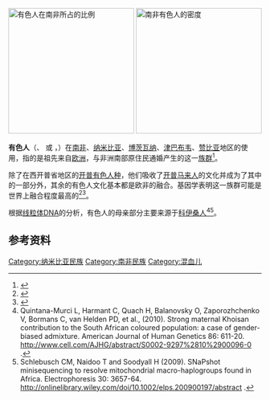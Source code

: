 {{Infobox Ethnic group
|group    = 有色人／有色人種<br/>Coloureds
|image    = [[Image:Coloured-family.jpg|200px]]<br/>一个有色人大家族，根分别在[[开普敦|开普敦]]、[[金伯利_(北开普省)|金伯利]]和[[比勒陀利亚|比勒陀利亚]]
|poptime  = '''4,539,790'''<small>（2011年估計）</small><ref name="midyear">{{cite web |url=http://www.statssa.gov.za/publications/P0302/P03022011.pdf |title=Statistical Release P0302: Mid-year population estimates, 2011 |format=PDF |date=27 July 2011 |publisher=Statistics South Africa |accessdate=2011-08-01 |page=3 |archive-date=2018-05-03 |archive-url=https://web.archive.org/web/20180503022908/http://www.statssa.gov.za/publications/P0302/P03022011.pdf |dead-url=no }}</ref><br/>佔南非人口9%
|popplace = [[南非|南非]]、[[纳米比亚|纳米比亚]]、[[津巴布韦|津巴布韦]]
|rels     = [[基督教|基督教]]（90%）、[[伊斯兰教|伊斯兰教]]（<5%）
|langs    = [[南非语|南非语]]（为主）、[[南非英语|南非英语]]
|related  = [[阿非利卡人|阿非利卡人]]、[[开普有色人种|开普有色人种]]、[[开普马来人|开普马来人]]、[[科伊科伊人|科伊科伊人]]、[[科伊桑人|科伊桑人]]
}}
[[File:South Africa Coloured population proportion map.svg|thumb|250px|有色人在南非所占的比例
{{clear}}
{{columns
|col1 =
{{legend|#EDF8E9|0–20%}}
{{legend|#BAE4B3|20–40%}}
{{legend|#74C476|40–60%}}
|col2 = 
{{legend|#31A354|60–80%}}
{{legend|#006D2C|80–100%}}}}]]
[[File:South Africa Coloured population density map.svg|thumb|250px|南非有色人的密度
{{clear}}
{{columns
|col1 =
{{legend|#ffffcc|<1 /km²}}
{{legend|#ffeda0|1–3 /km²}}
{{legend|#fed976|3–10 /km²}}
{{legend|#feb24c|10–30 /km²}}
{{legend|#fd8d3c|30–100 /km²}}
|col2=
{{legend|#fc4e2a|100–300 /km²}}
{{legend|#e31a1c|300–1000 /km²}}
{{legend|#bc0026|1000–3000 /km²}}
{{legend|#800026|>3000 /km²}}}}]]

'''有色人'''（{{lang-af|Bruin mense}}、{{lang|af|Kleurlinge}} 或 {{lang|af|Bruin Afrikaners}}，{{lang-en|Coloureds}}）在[[南非|南非]]、[[纳米比亚|纳米比亚]]、[[博茨瓦纳|博茨瓦纳]]、[[津巴布韦|津巴布韦]]、[[赞比亚|赞比亚]]地区的使用，指的是祖先来自[[欧洲|欧洲]]，与非洲南部原住民通婚产生的这一[[族群|族群]]<ref name="name1">{{cite web|url=http://www.transformation.und.ac.za/issue%2047/47%20posel1.pdf |title=What’s in a name? Racial categorisations under apartheid and their afterlife |archiveurl=https://web.archive.org/web/20060623202921/http://www.transformation.und.ac.za/issue%2B47/47%2Bposel1.pdf |archivedate=2006-06-23 |deadurl=yes }}</ref>。

除了在西开普省地区的[[开普有色人种|开普有色人种]]，他们吸收了[[开普马来人|开普马来人]]的文化并成为了其中的一部分外，其余的有色人文化基本都是欧非的融合。基因学表明这一族群可能是世界上融合程度最高的<ref>{{cite news|url=http://www.msnbc.msn.com/id/30502963/|title=Africans have world's greatest genetic variation|publisher=Msnbc.com|last=Schmid|first=Randolph E.|date=April 30, 2009|accessdate=2009-10-23|archive-date=2009-05-02|archive-url=https://web.archive.org/web/20090502141813/http://www.msnbc.msn.com/id/30502963/|dead-url=no}}</ref><ref>{{cite journal |author=Tishkoff SA, Reed FA, Friedlaender FR, ''et al'' |title=The Genetic Structure and History of Africans and African Americans |journal=Science |pmid=19407144 |pmc=2947357 |doi=10.1126/science.1172257 |url= |volume=324 |issue=5930 |pages=1035–44|date=April 2009}}</ref>。

根据[[线粒体DNA|线粒体DNA]]的分析，有色人的母亲部分主要来源于[[科伊桑人|科伊桑人]]<ref>Quintana-Murci L, Harmant C, Quach H, Balanovsky O, Zaporozhchenko V, Bormans C, van Helden PD, et al., (2010). Strong maternal Khoisan contribution to the South African coloured population: a case of gender-biased admixture. American Journal of Human Genetics 86: 611-20. http://www.cell.com/AJHG/abstract/S0002-9297%2810%2900096-0 {{Wayback|url=http://www.cell.com/AJHG/abstract/S0002-9297%2810%2900096-0 |date=20140201193215 }}.</ref><ref>Schlebusch CM, Naidoo T and Soodyall H (2009). SNaPshot minisequencing to resolve mitochondrial macro-haplogroups found in Africa. Electrophoresis 30: 3657-64. http://onlinelibrary.wiley.com/doi/10.1002/elps.200900197/abstract {{Wayback|url=http://onlinelibrary.wiley.com/doi/10.1002/elps.200900197/abstract |date=20150922015839 }}.</ref>。

==参考资料==
{{reflist}}

[[Category:纳米比亚民族|Category:纳米比亚民族]]
[[Category:南非民族|Category:南非民族]]
[[Category:混血儿|Category:混血儿]]


{{Authority control}}